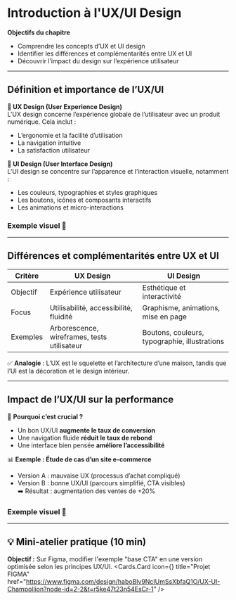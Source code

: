 
# **Introduction à l'UX/UI Design**  

**Objectifs du chapitre**  
- Comprendre les concepts d’UX et UI design  
- Identifier les différences et complémentarités entre UX et UI  
- Découvrir l’impact du design sur l’expérience utilisateur  

---  
## **Définition et importance de l’UX/UI**  

**📌 UX Design (User Experience Design)**  
L’UX design concerne l’expérience globale de l’utilisateur avec un produit numérique. Cela inclut :  
- L’ergonomie et la facilité d’utilisation  
- La navigation intuitive  
- La satisfaction utilisateur  

**📌 UI Design (User Interface Design)**  
L’UI design se concentre sur l’apparence et l’interaction visuelle, notamment :  
- Les couleurs, typographies et styles graphiques  
- Les boutons, icônes et composants interactifs  
- Les animations et micro-interactions  

### **Exemple visuel 🎨**  

<Compare
        firstImage="/images/uxui/bad-ui.png"
        secondImage="/images/uxui/good-ui.png"
        firstImageClassName="object-cover object-left-top"
        secondImageClassname="object-cover object-left-top"
        className="h-auto w-full aspect-[0.55] md:w-[625px] mt-4"
        slideMode="hover"
      />

---  
## **Différences et complémentarités entre UX et UI**  

| Critère | UX Design | UI Design |
|---------|----------|----------|
| Objectif | Expérience utilisateur | Esthétique et interactivité |
| Focus | Utilisabilité, accessibilité, fluidité | Graphisme, animations, mise en page |
| Exemples | Arborescence, wireframes, tests utilisateur | Boutons, couleurs, typographie, illustrations |

✅ **Analogie** : L’UX est le squelette et l’architecture d’une maison, tandis que l’UI est la décoration et le design intérieur.  

---  
## **Impact de l’UX/UI sur la performance**  

📌 **Pourquoi c’est crucial ?**  
- Un bon UX/UI **augmente le taux de conversion**  
- Une navigation fluide **réduit le taux de rebond**  
- Une interface bien pensée **améliore l’accessibilité**  

📊 **Exemple : Étude de cas d’un site e-commerce**  
- Version A : mauvaise UX (processus d’achat compliqué)  
- Version B : bonne UX/UI (parcours simplifié, CTA visibles)  
➡️ Résultat : augmentation des ventes de +20%  

### **Exemple visuel 🎨**  
<Compare
        firstImage="/images/uxui/bad-ui-checkout.png"
        secondImage="/images/uxui/good-ui-checkout.png"
        firstImageClassName="object-cover object-left-top"
        secondImageClassname="object-cover object-left-top"
        className="h-auto w-full aspect-[0.89] md:w-[625px] mt-4"
        slideMode="hover"
      />


---

## **💡 Mini-atelier pratique (10 min)**  
**Objectif :** Sur Figma, modifier l'exemple "base CTA" en une version optimisée selon les principes UX/UI.
<Cards>
  <Cards.Card
    icon={<Figma />}
    title="Projet FIGMA"
    href="https://www.figma.com/design/haboBlv9NcIUmSsXbfaQ1O/UX-UI-Champollion?node-id=2-2&t=r5ke47t23n54EsCr-1"
  />
</Cards>
